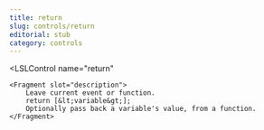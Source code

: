 ```yaml
---
title: return
slug: controls/return
editorial: stub
category: controls
---
```


<LSLControl
	name="return"
>
	<Fragment slot="description">
		Leave current event or function.
		return [&lt;variable&gt;];
		Optionally pass back a variable's value, from a function.
	</Fragment>
</LSLControl>
